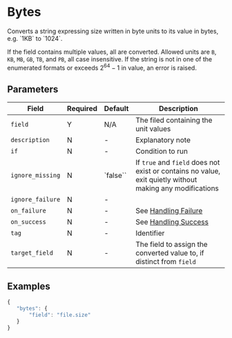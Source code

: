 
# Bytes

<Synopsis>
Converts a string expressing size written in byte units to its value in bytes, e.g. `1KB` to `1024`.
</Synopsis>

If the field contains multiple values, all are converted. Allowed units are `B`, `KB`, `MB`, `GB`, `TB`, and `PB`, all case insensitive. If the string is not in one of the enumerated formats or exceeds $2^{64}-1$ in value, an error is raised.

## Parameters

|Field|Required|Default|Description|
|---|---|---|---|
|`field`|Y|N/A|The filed containing the unit values|
|`description`|N|-|Explanatory note|
|`if`|N|-|Condition to run|
|`ignore_missing`|N|`false``|If `true` and `field` does not exist or contains no value, exit quietly without making any modifications|
|`ignore_failure`|N|-||
|`on_failure`|N|-|See [Handling Failure](../handling-failure.mdx)|
|`on_success`|N|-|See [Handling Success](../handling-success.mdx)|
|`tag`|N|-|Identifier|
|`target_field`|N|-|The field to assign the converted value to, if distinct from `field`|

## Examples

```js
{
   "bytes": {
	   "field": "file.size"
   }
}
```
